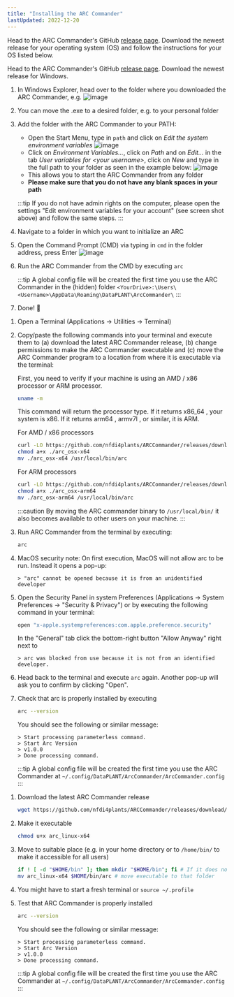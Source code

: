 ```yaml
---
title: "Installing the ARC Commander"
lastUpdated: 2022-12-20
---
```


Head to the ARC Commander's GitHub [release page](https://github.com/nfdi4plants/arcCommander/releases). Download the newest release for your operating system (OS) and follow the instructions for your OS listed below.

<Tabs syncKey="os">
<TabItem label="Windows" icon='seti:windows'>
  

Head to the ARC Commander's GitHub [release page](https://github.com/nfdi4plants/arcCommander/releases). Download the newest release for Windows.

<Steps>

1. In Windows Explorer, head over to the folder where you downloaded the ARC Commander, e.g.
    ![image](https://user-images.githubusercontent.com/47781170/118627514-13e63f00-b7cc-11eb-95cb-1bf74a355cde.png)
2. You can move the .exe to a desired folder, e.g. to your personal folder
3. Add the folder with the ARC Commander to your PATH:
    - Open the Start Menu, type in `path` and click on _Edit the system environment variables_
    ![image](https://user-images.githubusercontent.com/47781170/119674721-b8a3f480-be3c-11eb-9982-e3c0fa191f05.png)
    - Click on _Environment Variables..._, click on _Path_ and on _Edit..._ in the tab _User variables for \<your username\>_, click on _New_ and type in the full path to your folder as seen in the example below:
    ![image](https://user-images.githubusercontent.com/47781170/119674652-a9bd4200-be3c-11eb-81f8-72f1198842ef.png) 
    - This allows you to start the ARC Commander from any folder
    - **Please make sure that you do not have any blank spaces in your path**  
    
    :::tip
    If you do not have admin rights on the computer, please open the settings "Edit environment variables for your account" (see screen shot above) and follow the same steps.
    :::
4. Navigate to a folder in which you want to initialize an ARC
5. Open the Command Prompt (CMD) via typing in `cmd` in the folder address, press Enter
    ![image](https://user-images.githubusercontent.com/47781170/119680874-dd4e9b00-be41-11eb-8faf-ed699c827395.png)
6. Run the ARC Commander from the CMD by executing `arc`

    :::tip
     A global config file will be created the first time you use the ARC Commander in the (hidden) folder `<YourDrive>:\Users\<Username>\AppData\Roaming\DataPLANT\ArcCommander\`
    :::

7. Done! 🎉
</Steps>

</TabItem>
<TabItem label="Macos" icon="apple">

<Steps>

1. Open a Terminal (Applications -> Utilities -> Terminal)

2. Copy/paste the following commands into your terminal and execute them to (a) download the latest ARC Commander release, (b) change permissions to make the ARC Commander executable and (c) move the ARC Commander program to a location from where it is executable via the terminal:

    First, you need to verify if your machine is using an AMD / x86 processor or ARM processor.

    ```bash
    uname -m
    ```

    This command will return the processor type. If it returns x86_64 , your system is x86. If it returns arm64 , armv7l , or similar, it is ARM.

    For AMD / x86 processors

    ```bash
    curl -LO https://github.com/nfdi4plants/ARCCommander/releases/download/v1.0.0/arc_osx-x64
    chmod a+x ./arc_osx-x64
    mv ./arc_osx-x64 /usr/local/bin/arc
    ```

    For ARM processors

    ```bash
    curl -LO https://github.com/nfdi4plants/ARCCommander/releases/download/v1.0.0/arc_osx-arm64
    chmod a+x ./arc_osx-arm64
    mv ./arc_osx-arm64 /usr/local/bin/arc
    ```

    :::caution
    By moving the ARC commander binary to `/usr/local/bin/` it also becomes available to other users on your machine.
    :::

3. Run ARC Commander from the terminal by executing:

    ```bash
    arc
    ```

4. MacOS security note: On first execution, MacOS will not allow arc to be run. Instead it opens a pop-up:

    ```
    > "arc" cannot be opened because it is from an unidentified developer
    ```

5. Open the Security Panel in system Preferences (Applications -> System Preferences -> "Security & Privacy") or by executing the following command in your terminal:

    ```bash
    open "x-apple.systempreferences:com.apple.preference.security"
    ```

    In the "General" tab click the bottom-right button "Allow Anyway" right next to

    ```
    > arc was blocked from use because it is not from an identified developer.
    ```

6. Head back to the terminal and execute `arc` again. Another pop-up will ask you to confirm by clicking "Open".

7. Check that arc is properly installed by executing

    ```bash
    arc --version
    ```

    You should see the following or similar message:

    ```
    > Start processing parameterless command.  
    > Start Arc Version  
    > v1.0.0  
    > Done processing command.  
    ```

    :::tip
    A global config file will be created the first time you use the ARC Commander at `~/.config/DataPLANT/ArcCommander/ArcCommander.config`
    :::

</Steps>

</TabItem>

<TabItem label="Linux" icon='linux'>

<Steps>

1. Download the latest ARC Commander release

    ```bash
    wget https://github.com/nfdi4plants/ARCCommander/releases/download/v1.0.0/arc_linux-x64
    ```

2. Make it executable

    ```bash
    chmod u+x arc_linux-x64
    ```

3. Move to suitable place (e.g. in your home directory or to `/home/bin/` to make it accessible for all users)

    ```bash
    if ! [ -d "$HOME/bin" ]; then mkdir "$HOME/bin"; fi # If it does not exist, create a folder `bin` in your home directory. 
    mv arc_linux-x64 $HOME/bin/arc # move executable to that folder
    ```

4. You might have to start a fresh terminal or `source ~/.profile`

5. Test that ARC Commander is properly installed

    ```bash
    arc --version
    ```

    You should see the following or similar message:

    ```
    > Start processing parameterless command.  
    > Start Arc Version  
    > v1.0.0
    > Done processing command.  
    ```

    :::tip
    A global config file will be created the first time you use the ARC Commander at `~/.config/DataPLANT/ArcCommander/ArcCommander.config`
    :::

</Steps>

</TabItem>

</Tabs>